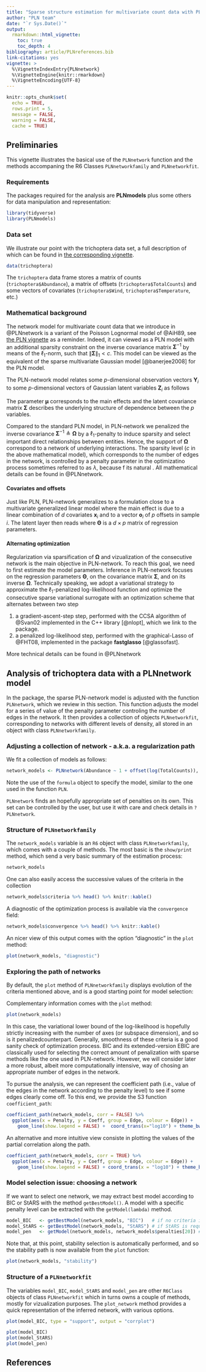 ```yaml
---
title: "Sparse structure estimation for multivariate count data with PLN-network"
author: "PLN team"
date: "`r Sys.Date()`"
output: 
  rmarkdown::html_vignette:
    toc: true
    toc_depth: 4
bibliography: article/PLNreferences.bib
link-citations: yes
vignette: >
  %\VignetteIndexEntry{PLNnetwork}
  %\VignetteEngine{knitr::rmarkdown}
  %\VignetteEncoding{UTF-8}
---
```


```r
knitr::opts_chunk$set(
  echo = TRUE,
  rows.print = 5,
  message = FALSE, 
  warning = FALSE,
  cache = TRUE)
```

## Preliminaries

This vignette illustrates the basical use of the `PLNnetwork` function and the methods accompaning the R6 Classes `PLNnetworkfamily` and `PLNnetworkfit`.

### Requirements

The packages required for the analysis are **PLNmodels** plus some others for data manipulation and representation:

```r
library(tidyverse)
library(PLNmodels)
```

### Data set

We illustrate our point with the trichoptera data set, a full description of which can be found in [the corresponding vignette](Trichoptera.html).

```r
data(trichoptera)
```

The `trichoptera` data frame stores a matrix of counts (`trichoptera$Abundance`), a matrix of offsets (`trichoptera$TotalCounts`) and some vectors of covariates (`trichoptera$Wind`, `trichoptera$Temperature`, etc.)

### Mathematical background

The network model for multivariate count data that we introduce in @PLNnetwork is a variant of the Poisson Lognormal model of @AiH89, see [the PLN vignette](PLN.html) as a reminder. Indeed, it can viewed as a PLN model with an additional sparsity constraint on the inverse covariance matrix ${\boldsymbol\Sigma}^{-1}$ by means of the $\ell_1$-norm, such that $\|\boldsymbol\Sigma\|_1 < c$. This model can be viewed as the equivalent of the sparse multivariate Gaussian model [@banerjee2008] for the PLN model.

The PLN-network model relates some $p$-dimensional observation vectors $\mathbf{Y}_i$ to some  $p$-dimensional vectors of Gaussian latent variables $\mathbf{Z}_i$ as follows
\begin{equation} 
  \begin{array}{rcl}
  \text{latent space } &   \mathbf{Z}_i \sim \mathcal{N}{\boldsymbol\mu},\boldsymbol\Sigma) &  \|{\boldsymbol\Sigma}=\|_1 < c \\
  \text{observation space } &  Y_{ij} | Z_{ij} \quad \text{indep.} & Y_{ij} | Z_{ij} \sim \mathcal{P}\left(\exp\{Z_{ij}\}\right)
  \end{array}
\end{equation}

The parameter ${\boldsymbol\mu}$ corresponds to the main effects and the latent covariance matrix $\boldsymbol\Sigma$ describes the underlying structure of dependence between the $p$ variables. 

Compared to the standard PLN model, in PLN-network we penalized the inverse covariance $\boldsymbol\Sigma^{-1}\triangleq \boldsymbol\Omega$ by a $\ell_1$-penalty to induce sparsity and select important direct relationships between entities. Hence, the support of $\boldsymbol\Omega$ correspond to a network of underlying interactions. The sparsity level ($c$ in the above mathematical model), which corresponds to the number of edges in the network, is controlled by a penalty parameter in the optimizatino process sometimes referred to as $\lambda$, because f its natural . All mathematical details can be found in @PLNnetwork.

#### Covariates and offsets 

Just like PLN, PLN-network generalizes to a formulation close to a multivariate generalized linear model where the main effect is due to a linear combination of $d$ covariates $\mathbf{x}_i$ and to a vector $\mathbf{o}_i$ of $p$ offsets in sample $i$. The latent layer then reads
\begin{equation} 
  \mathbf{Z}_i \sim \mathcal{N}({\mathbf{o}_i + \mathbf{x}_i^\top\boldsymbol\Theta},\boldsymbol\Sigma), \qquad \|{\boldsymbol\Sigma}=\|_1 < c ,
\end{equation}
where $\boldsymbol\Theta$ is a $d\times p$ matrix of regression parameters.

#### Alternating optimization

Regularization via sparsification of $\boldsymbol\Omega$ and vizualization of the consecutive network is the main objective in PLN-network. To reach this goal, we need to first estimate the model parameters. Inference in PLN-network focuses on the regression parameters $\boldsymbol\Theta$, on the covariance matrix $\boldsymbol\Sigma$, and on its inverse $\boldsymbol\Omega$. Technically speaking, we adopt a variational strategy to approximate the $\ell_1$-penalized log-likelihood function and optimize the consecutive sparse variational surrogate with an optimization scheme that alternates between two step

1. a gradient-ascent-step step, performed with the CCSA algorithm of @Svan02 implemented in the C++ library [@nlopt], which we link to the package.
2. a penalized log-likelihood step, performed with the graphical-Lasso of @FHT08, implemented in the package **fastglasso** [@glassofast].

More technical details can be found in @PLNnetwork

## Analysis of trichoptera data with a PLNnetwork model

In the package, the sparse PLN-network model is adjusted with the function `PLNnetwork`, which we review in this section. This function adjusts the model for a series of value of the penalty parameter controling the number of edges in the network. It then provides a collection of objects `PLNnetworkfit`, corresponding to networks with different levels of density, all stored in an object with class `PLNnetworkfamily`. 

### Adjusting a collection of network - a.k.a. a regularization path

We fit a collection of models as follows:

```r
network_models <- PLNnetwork(Abundance ~ 1 + offset(log(TotalCounts)), data = trichoptera)
```

Note the use of the `formula` object to specify the model, similar to the one used in the function `PLN`.

`PLNnetwork` finds an hopefully appropriate set of penalties on its own. This set can be controlled by the user, but use it with care and check details in `?PLNnetwork`. 

### Structure of `PLNnetworkfamily`

The `network_models` variable is an `R6` object with class `PLNnetworkfamily`, which comes with a couple of methods. The most basic is the `show/print` method, which send a very basic summary of the estimation process:

```r
network_models
```

One can also easily access the successive values of the criteria in the collection 

```r
network_models$criteria %>% head() %>% knitr::kable()
```

A diagnostic of the optimization process is available via the `convergence` field:

```r
network_models$convergence %>% head() %>% knitr::kable()
```

An nicer view of this output comes with the option "diagnostic" in the `plot` method:
```r
plot(network_models, "diagnostic")
```

### Exploring the path of networks

By default, the `plot` method of `PLNnetworkfamily` displays evolution of the criteria mentioned above, and is a good starting point for model selection:

Complementary information comes with the `plot` method:
```r
plot(network_models)
```

In this case, the variational lower bound of the log-likelihood is hopefully strictly increasing with the number of axes (or subspace dimension), and so is it penalizedcounterpart. Generally, smoothness of these criteria is a good sanity check of optimization process. BIC and its extended-version EBIC are classically used for selecting the correct amount of penalization with sparse methods like the one used in PLN-network. However, we will consider later a more robust, albeit more computationally intensive, way of chosing an appropriate number of edges in the network.

To pursue the analysis, we can represent the coefficient path (i.e., value of the edges in the network according to the penalty level) to see if some edges clearly come off. To this end, we provide the S3 function `coefficient_path`:

```r
coefficient_path(network_models, corr = FALSE) %>% 
  ggplot(aes(x = Penalty, y = Coeff, group = Edge, colour = Edge)) + 
    geom_line(show.legend = FALSE) +  coord_trans(x="log10") + theme_bw()
```

An alternative and more intuitive view consiste in plotting the values of the partial correlation along the path.

```r
coefficient_path(network_models, corr = TRUE) %>% 
  ggplot(aes(x = Penalty, y = Coeff, group = Edge, colour = Edge)) + 
    geom_line(show.legend = FALSE) + coord_trans(x = "log10") + theme_bw()
```

### Model selection issue: choosing a network

If we want to select one network, we may extract best model according to BIC or StARS with the method `getBestModel()`. A model with a specific penalty level can be extracted with the `getModel(lambda)` method. 

```r
model_BIC   <- getBestModel(network_models, "BIC")   # if no criteria is specified, the best BIC is used
model_StARS <- getBestModel(network_models, "StARS") # if StARS is requested, stabiltiy selection is performed if needed 
model_pen   <- getModel(network_models, network_models$penalties[20]) # give some sparsity
```

Note that, at this point, stability selection is automatically performed, and so the stability path is now available from the ` plot` function:
```r
plot(network_models, "stability")
```

### Structure of a `PLNnetworkfit`

The variables `model_BIC`, `model_StARS` and `model_pen` are other `R6Class` objects of class `PLNnetworkfit` which in turns owns a couple of methods, mostly for vizualization purposes. The `plot_network` method provides a quick representation of the inferred network, with various options.

```r
plot(model_BIC, type = "support", output = "corrplot")
```

```r
plot(model_BIC)
plot(model_StARS)
plot(model_pen)
```

## References

